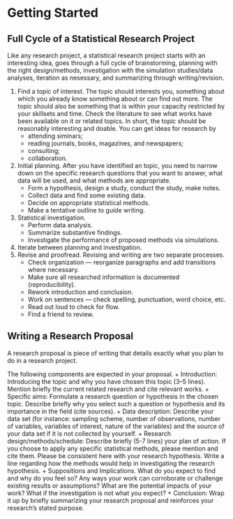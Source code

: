 # Getting Started

## Full Cycle of a Statistical Research Project
Like any research project, a statistical research project starts with an
interesting idea, goes through a full cycle of brainstorming, planning with the
right design/methods, investigation with the simulation studies/data analyses,
iteration as nesessary, and summarizing through writing/revision.


1. Find a topic of interest. The topic should interests you, something about
   which you already know something about or can find out more. The topic should
   also be something that is within your capacity restricted by your skillsets
   and time. Check the literature to see what works have been available on it or
   related topics. In short, the topic should be reasonably interesting and
   doable. You can get ideas for research by 
    + attending siminars;
    + reading journals, books, magazines, and newspapers;
    + consulting;
    + collaboration.
1. Initial planning. After you have identified an topic, you need to narrow down
   on the specific research questions that you want to answer, what data will be
   used, and what methods are appropriate.
    + Form a hypothesis, design a study, conduct the study, make notes.
    + Collect data and find some existing data.
    + Decide on appropriate statistical methods.
    + Make a tentative outline to guide writing.
1. Statistical investigation. 
    + Perform data analysis.
    + Summarize substantive findings.
    + Investigate the performance of proposed methods via simulations.
1. Iterate between planning and investigation.
1. Revise and proofread. Revising and writing are two separate processes.
    + Check organization --- reorganize paragraphs and add transitions where necessary.
    + Make sure all researched information is documented (reproducibility).
    + Rework introduction and conclusion.
    + Work on sentences --- check spelling, punctuation, word choice, etc.
    + Read out loud to check for flow.
    + Find a friend to review.


## Writing a Research Proposal

A research proposal is piece of writing that details exactly what you plan to do
in a research project.


The following components are expected in your proposal.
+ Introduction: Introducing the topic and why you have chosen this topic (3--5
  lines). Mention briefly the current related research and cite relevant works.
+ Specific aims: Formulate a research question or hypothesis in the
  chosen topic. Describe briefly why you select such a question or hypothesis
  and its importance in the field (cite sources).
+ Data description: Describe your data set (for instance: sampling scheme,
  number of observations, number of variables, variables of interest, nature of
  the variables) and the source of your data set if it is not collected by
  yourself.
+ Research design/methods/schedule: 
  Describe briefly (5-7 lines) your plan of action. If you
  choose to apply any specific statistical methods, please mention and cite
  them. Please be consistent here with your research hypothesis. Write a line
  regarding how the methods would help in investigating the research hypothesis.
+ Suppositions and Implications. What do you expect to find and why
  do you feel so? Any ways your work can corroborate or challenge existing
  results or assumptions? What are the potential impacts of your work? What if
  the investigation is not what you expect?
+ Conclusion: Wrap it up by briefly summarizing your research proposal and
  reinforces your research’s stated purpose.
